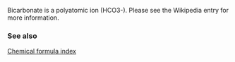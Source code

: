 Bicarbonate is a polyatomic ion (HCO3-). Please see the Wikipedia entry for more information.


===See also===
[[Wiktionary:Chemical formula index|Chemical formula index]]